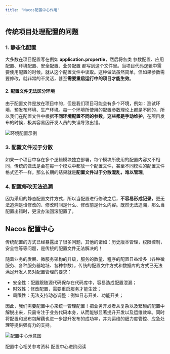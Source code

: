 ```yaml
---
title: "Nacos配置中心作用"
---
```


## 传统项目处理配置的问题

### 1. 静态化配置

大多数在项目配置写在例如 **application.propertie**，然后将各类 参数配置、应用配置、环境配置、安全配置、业务配置 都写到这个文件里。当项目代码逻辑中需要使用配置的时候，就从这个配置文件中读取。这种做法虽然简单，但如果参数需要修改，就非常的不灵活，甚至**需要重启运行中的项目才能生效**。

#### 2. 配置文件无法区分环境

由于配置文件是放在项目中的，但是我们项目可能会有多个环境，例如：测试环境、预发布环境、生产环境。每一个环境所使用的配置参数理论上都是不同的，所以我们在配置文件中根据**不同环境配置不同的参数，这些都是手动维护**，在项目发布的时候，极其容易因开发人员的失误导致出错。

![环境配置示例](https://cdn.nlark.com/yuque/0/2020/png/283679/1600612946527-35ead177-2178-439c-8b32-ca7f8574299a.png)

### 3. 配置文件过于分散

如果一个项目中存在多个逻辑模块独立部署，每个模块所使用的配置内容又不相同，传统的做法是会在每一个模块中都放一个配置文件，甚至不同模块的配置文件格式还不一样。那么长期的结果就是**配置文件过于分散混乱，难以管理**。

### 4. 配置修改无法追溯

因为采用的静态配置文件方式，所以当配置进行修改之后，**不容易形成记录**，更无法追溯是谁修改的、修改时间是什么、修改前是什么内容。既然无法追溯，那么当配置出错时，更没办法回滚配置了。

## Nacos 配置中心

<Note>
传统配置的方式已经暴露出了很多问题，其他的诸如：历史版本管理，权限控制，安全性等等问题，是传统的配置文件无法解决的！
</Note>

随着业务的发展、微服务架构的升级，服务的数量、程序的配置日益增多（各种微服务、各种服务器地址、各种参数），传统的配置文件方式和数据库的方式已无法满足开发人员对配置管理的要求：

- 安全性：配置跟随源代码保存在代码库中，容易造成配置泄漏；
- 时效性：修改配置，需要重启服务才能生效；
- 局限性：无法支持动态调整：例如日志开关、功能开关；

因此，我们需要配置中心来统一管理配置！把业务开发者从复杂以及繁琐的配置中解脱出来，只需专注于业务代码本身，从而能够显著提升开发以及运维效率。同时将配置和发布包解藕也进一步提升发布的成功率，并为运维的细力度管控、应急处理等提供强有力的支持。

![配置中心示意图](https://cdn.nlark.com/yuque/0/2020/png/283679/1600613145744-4584849f-9695-4b56-98a9-2acf87397c94.png)

<Card title="参考资料" icon="link" href="https://zhuanlan.zhihu.com/p/66097586">
  配置中心相关参考资料
</Card>

<Card title="更多阅读" icon="link" href="https://zhuanlan.zhihu.com/p/58113078">
  配置中心进阶阅读
</Card>



